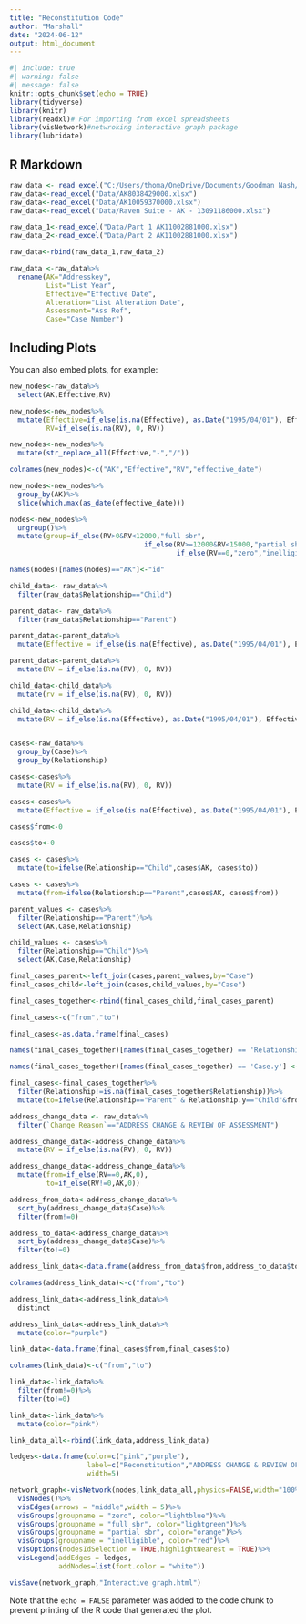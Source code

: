 ```yaml
---
title: "Reconstitution Code"
author: "Marshall"
date: "2024-06-12"
output: html_document
---
```


```r
#| include: true
#| warning: false
#| message: false
knitr::opts_chunk$set(echo = TRUE)
library(tidyverse)
library(knitr)
library(readxl)# For importing from excel spreadsheets
library(visNetwork)#netwroking interactive graph package
library(lubridate)

```

## R Markdown


```r
raw_data <- read_excel("C:/Users/thoma/OneDrive/Documents/Goodman Nash/Business-Rates/Data/AK8038429000.xlsx")
raw_data<-read_excel("Data/AK8038429000.xlsx")
raw_data<-read_excel("Data/AK10059370000.xlsx")
raw_data<-read_excel("Data/Raven Suite - AK - 13091186000.xlsx")

raw_data_1<-read_excel("Data/Part 1 AK11002881000.xlsx")
raw_data_2<-read_excel("Data/Part 2 AK11002881000.xlsx")

raw_data<-rbind(raw_data_1,raw_data_2)

raw_data <-raw_data%>%
  rename(AK="Addresskey",
         List="List Year",
         Effective="Effective Date",
         Alteration="List Alteration Date",
         Assessment="Ass Ref",
         Case="Case Number")

```

## Including Plots

You can also embed plots, for example:

```r

new_nodes<-raw_data%>%
  select(AK,Effective,RV)

new_nodes<-new_nodes%>%
  mutate(Effective=if_else(is.na(Effective), as.Date("1995/04/01"), Effective),
         RV=if_else(is.na(RV), 0, RV))

new_nodes<-new_nodes%>%
  mutate(str_replace_all(Effective,"-","/"))

colnames(new_nodes)<-c("AK","Effective","RV","effective_date")

new_nodes<-new_nodes%>%
  group_by(AK)%>%
  slice(which.max(as_date(effective_date)))

nodes<-new_nodes%>%
  ungroup()%>%
  mutate(group=if_else(RV>0&RV<12000,"full sbr",
                                 if_else(RV>=12000&RV<15000,"partial sbr",
                                         if_else(RV==0,"zero","inelligible"))))

names(nodes)[names(nodes)=="AK"]<-"id"

child_data<- raw_data%>%
  filter(raw_data$Relationship=="Child")

parent_data<- raw_data%>%
  filter(raw_data$Relationship=="Parent")

parent_data<-parent_data%>%
  mutate(Effective = if_else(is.na(Effective), as.Date("1995/04/01"), Effective))

parent_data<-parent_data%>%
  mutate(RV = if_else(is.na(RV), 0, RV))

child_data<-child_data%>%
  mutate(rv = if_else(is.na(RV), 0, RV))

child_data<-child_data%>%
  mutate(RV = if_else(is.na(Effective), as.Date("1995/04/01"), Effective))


cases<-raw_data%>%
  group_by(Case)%>%
  group_by(Relationship)

cases<-cases%>%
  mutate(RV = if_else(is.na(RV), 0, RV))

cases<-cases%>%
  mutate(Effective = if_else(is.na(Effective), as.Date("1995/04/01"), Effective))

cases$from<-0

cases$to<-0

cases <- cases%>%
  mutate(to=ifelse(Relationship=="Child",cases$AK, cases$to))

cases <- cases%>%
  mutate(from=ifelse(Relationship=="Parent",cases$AK, cases$from))

parent_values <- cases%>%
  filter(Relationship=="Parent")%>%
  select(AK,Case,Relationship)

child_values <- cases%>%
  filter(Relationship=="Child")%>%
  select(AK,Case,Relationship)

final_cases_parent<-left_join(cases,parent_values,by="Case")
final_cases_child<-left_join(cases,child_values,by="Case")

final_cases_together<-rbind(final_cases_child,final_cases_parent)

final_cases<-c("from","to")

final_cases<-as.data.frame(final_cases)

names(final_cases_together)[names(final_cases_together) == 'Relationship.x'] <- 'Relationship'

names(final_cases_together)[names(final_cases_together) == 'Case.y'] <- 'node'

final_cases<-final_cases_together%>%
  filter(Relationship!=is.na(final_cases_together$Relationship))%>%
  mutate(to=ifelse(Relationship=="Parent" & Relationship.y=="Child"&from!=0&to==0,AK.y,to))

address_change_data <- raw_data%>%
  filter(`Change Reason`=="ADDRESS CHANGE & REVIEW OF ASSESSMENT")

address_change_data<-address_change_data%>%
  mutate(RV = if_else(is.na(RV), 0, RV))

address_change_data<-address_change_data%>%
  mutate(from=if_else(RV==0,AK,0),
         to=if_else(RV!=0,AK,0))

address_from_data<-address_change_data%>%
  sort_by(address_change_data$Case)%>%
  filter(from!=0)

address_to_data<-address_change_data%>%
  sort_by(address_change_data$Case)%>%
  filter(to!=0)

address_link_data<-data.frame(address_from_data$from,address_to_data$to)

colnames(address_link_data)<-c("from","to")

address_link_data<-address_link_data%>%
  distinct

address_link_data<-address_link_data%>%
  mutate(color="purple")

```



```r

link_data<-data.frame(final_cases$from,final_cases$to)

colnames(link_data)<-c("from","to")

link_data<-link_data%>%
  filter(from!=0)%>%
  filter(to!=0)

link_data<-link_data%>%
  mutate(color="pink")

link_data_all<-rbind(link_data,address_link_data)

ledges<-data.frame(color=c("pink","purple"),
                   label=c("Reconstitution","ADDRESS CHANGE & REVIEW OF ASSESSMENT"),
                   width=5)

network_graph<-visNetwork(nodes,link_data_all,physics=FALSE,width="100%")%>%
  visNodes()%>%
  visEdges(arrows = "middle",width = 5)%>%
  visGroups(groupname = "zero", color="lightblue")%>%
  visGroups(groupname = "full sbr", color="lightgreen")%>%
  visGroups(groupname = "partial sbr", color="orange")%>%
  visGroups(groupname = "inelligible", color="red")%>%
  visOptions(nodesIdSelection = TRUE,highlightNearest = TRUE)%>%
  visLegend(addEdges = ledges,
            addNodes=list(font.color = "white"))

visSave(network_graph,"Interactive graph.html")

```

Note that the `echo = FALSE` parameter was added to the code chunk to prevent printing of the R code that generated the plot.
